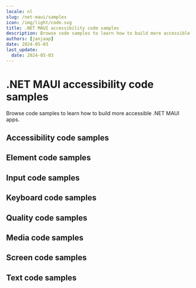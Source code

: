 ```yaml
---
locale: nl
slug: /net-maui/samples
icon: /img/light/code.svg
title: .NET MAUI accessibility code samples
description: Browse code samples to learn how to build more accessible .NET MAUI apps.
authors: [janjaap]
date: 2024-05-03
last_update:
  date: 2024-05-03
---
```


# .NET MAUI accessibility code samples

Browse code samples to learn how to build more accessible .NET MAUI apps.

## Accessibility code samples

<LinkList title="List of .NET MAUI Accessibility Code samples" isHighlighted={true}>
  <LinkListItem
    url="/en/docs/net-maui/codevoorbeelden/accessibility-action"
    title="Accessibility action"
    label="Accessibility action on .NET MAUI"
    description="Accessibility actions provide alternative ways for users of assistive technologies to perform actions."
  />
  <LinkListItem
    url="/en/docs/net-maui/codevoorbeelden/accessibility-announcement"
    title="Accessibility announcement"
    label="Accessibility announcement on .NET MAUI"
    description="Users of assistive technologies should be made aware of important changes in content through accessibility announcements."
  />
  <LinkListItem
    url="/en/docs/net-maui/codevoorbeelden/accessibility-dialog"
    title="Accessibility dialog"
    label="Accessibility dialog on .NET MAUI"
    description="A dialog overlays the screen and offers one or more actions to proceed."
  />
  <LinkListItem
    url="/en/docs/net-maui/codevoorbeelden/accessibility-focus-indicator"
    title="Accessibility focus indicator"
    label="Accessibility focus indicator on .NET MAUI"
    description="Users should know which element has focus when using a keyboard or assistive technology."
  />
  <LinkListItem
    url="/en/docs/net-maui/codevoorbeelden/accessibility-focus"
    title="Accessibility focus"
    label="Accessibility focus on .NET MAUI"
    description="Sometimes you need to programmatically move the accessibility focus to a specific element."
  />
  <LinkListItem
    url="/en/docs/net-maui/codevoorbeelden/accessibility-focusability"
    title="Accessibility focusability"
    label="Accessibility focusability on .NET MAUI"
    description="An element should indicate whether it should be focusable by assistive technologies or not."
  />
  <LinkListItem
    url="/en/docs/net-maui/codevoorbeelden/accessibility-group"
    title="Accessibility group"
    label="Accessibility group on .NET MAUI"
    description="It is easier and quicker for users of assistive technologies to interact with grouped elements."
  />
  <LinkListItem
    url="/en/docs/net-maui/codevoorbeelden/accessibility-hint"
    title="Accessibility hint"
    label="Accessibility hint on .NET MAUI"
    description="An accessibility hint helps users to understand what will happen after performing an action."
  />
  <LinkListItem
    url="/en/docs/net-maui/codevoorbeelden/accessibility-label"
    title="Accessibility label"
    label="Accessibility label on .NET MAUI"
    description="An accessibility label helps users of assistive technologies to identify elements on the screen."
  />
  <LinkListItem
    url="/en/docs/net-maui/codevoorbeelden/accessibility-language"
    title="Accessibility language"
    label="Accessibility language on .NET MAUI"
    description="When content is written in multiple languages, foreign words should ideally be indicated in their respective language."
  />
  <LinkListItem
    url="/en/docs/net-maui/codevoorbeelden/accessibility-link"
    title="Accessibility link"
    label="Accessibility link on .NET MAUI"
    description="Links should be accessible for users of assistive technologies."
  />
  <LinkListItem
    url="/en/docs/net-maui/codevoorbeelden/accessibility-live-region"
    title="Accessibility live region"
    label="Accessibility live region on .NET MAUI"
    description="A live region allows users of assistive technologies to receive updates whenever important information on the screen changes."
  />
  <LinkListItem
    url="/en/docs/net-maui/codevoorbeelden/accessibility-modal"
    title="Accessibility modal"
    label="Accessibility modal on .NET MAUI"
    description="A modal overlays the screen with additional content."
  />
  <LinkListItem
    url="/en/docs/net-maui/codevoorbeelden/accessibility-name"
    title="Accessibility name"
    label="Accessibility name on .NET MAUI"
    description="The accessibility name indicates the name used for interface elements by assistive technologies."
  />
  <LinkListItem
    url="/en/docs/net-maui/codevoorbeelden/accessibility-order"
    title="Accessibility order"
    label="Accessibility order on .NET MAUI"
    description="Assistive technologies try to determine a logical accessibility order based on the placement and properties of the elements on the screen."
  />
  <LinkListItem
    url="/en/docs/net-maui/codevoorbeelden/accessibility-role"
    title="Accessibility role"
    label="Accessibility role on .NET MAUI"
    description="An accessibility role helps users of assistive technologies to understand the purpose of elements on the screen."
  />
  <LinkListItem
    url="/en/docs/net-maui/codevoorbeelden/accessibility-state"
    title="Accessibility state"
    label="Accessibility state on .NET MAUI"
    description="An accessibility state helps users of assistive technologies to understand the state of elements on the screen."
  />
  <LinkListItem
    url="/en/docs/net-maui/codevoorbeelden/accessibility-value"
    title="Accessibility value"
    label="Accessibility value on .NET MAUI"
    description="An accessibility value helps users of assistive technologies to understand the value of elements on the screen."
  />
</LinkList>

## Element code samples

<LinkList title="List of .NET MAUI Element Code samples" isHighlighted={true}>
  <LinkListItem
    url="/en/docs/net-maui/codevoorbeelden/element-focus-change"
    title="Element focus change"
    label="Element focus change on .NET MAUI"
    description="Whenever an element receives focus, it should not automatically trigger an event which changes context."
  />
  <LinkListItem
    url="/en/docs/net-maui/codevoorbeelden/element-identification"
    title="Element identification"
    label="Element identification on .NET MAUI"
    description="Functionality that is repeated on multiple screens should use consistent identification."
  />
  <LinkListItem
    url="/en/docs/net-maui/codevoorbeelden/element-position"
    title="Element position"
    label="Element position on .NET MAUI"
    description="Components that are repeated on multiple screens should have a consistent position."
  />
</LinkList>

## Input code samples

<LinkList title="List of .NET MAUI Input Code samples" isHighlighted={true}>
  <LinkListItem
    url="/en/docs/net-maui/codevoorbeelden/input-cancellation"
    title="Input cancellation"
    label="Input cancellation on .NET MAUI"
    description="Users should be able to cancel accidental interaction."
  />
  <LinkListItem
    url="/en/docs/net-maui/codevoorbeelden/input-content-type"
    title="Input content type"
    label="Input content type on .NET MAUI"
    description="Setting the content type for input fields helps user entering data."
  />
  <LinkListItem
    url="/en/docs/net-maui/codevoorbeelden/input-errors"
    title="Input errors"
    label="Input errors on .NET MAUI"
    description="Users should be notified when they make input errors."
  />
  <LinkListItem
    url="/en/docs/net-maui/codevoorbeelden/input-gestures"
    title="Input gestures"
    label="Input gestures on .NET MAUI"
    description="Gesture activated functionality should also be available without the use of gestures."
  />
  <LinkListItem
    url="/en/docs/net-maui/codevoorbeelden/input-instructions"
    title="Input instructions"
    label="Input instructions on .NET MAUI"
    description="When a label might not describe the requested input sufficiently, you should add additional instructions."
  />
  <LinkListItem
    url="/en/docs/net-maui/codevoorbeelden/input-keyboard-type"
    title="Input keyboard type"
    label="Input keyboard type on .NET MAUI"
    description="Setting the keyboard type for input fields helps user entering data."
  />
  <LinkListItem
    url="/en/docs/net-maui/codevoorbeelden/input-label"
    title="Input label"
    label="Input label on .NET MAUI"
    description="Input fields should have labels so that users know what input data is expected."
  />
  <LinkListItem
    url="/en/docs/net-maui/codevoorbeelden/input-motion"
    title="Input motion"
    label="Input motion on .NET MAUI"
    description="Provide an alternative way for actions activated by motion, to allow everyone to use the functionality."
  />
  <LinkListItem
    url="/en/docs/net-maui/codevoorbeelden/input-predictable"
    title="Input predictable"
    label="Input predictable on .NET MAUI"
    description="Whenever a user provides input, there should be no change of context."
  />
</LinkList>

## Keyboard code samples

<LinkList title="List of .NET MAUI Keyboard Code samples" isHighlighted={true}>
  <LinkListItem
    url="/en/docs/net-maui/codevoorbeelden/keyboard-order"
    title="Keyboard order"
    label="Keyboard order on .NET MAUI"
    description="By adjusting the keyboard order, you can provide a great experience for users that control their device using a hardware keyboard."
  />
  <LinkListItem
    url="/en/docs/net-maui/codevoorbeelden/keyboard-shortcuts"
    title="Keyboard shortcuts"
    label="Keyboard shortcuts on .NET MAUI"
    description="Most people operate their smartphones with touch, but some people use an external keyboard."
  />
</LinkList>

## Quality code samples

<LinkList title="List of .NET MAUI Quality Code samples" isHighlighted={true}>
  <LinkListItem
    url="/en/docs/net-maui/codevoorbeelden/linting"
    title="Linting"
    label="Linting on .NET MAUI"
    description="Linting is the process of running a tool which analyzes your code for potential errors."
  />
</LinkList>

## Media code samples

<LinkList title="List of .NET MAUI Media Code samples" isHighlighted={true}>
  <LinkListItem
    url="/en/docs/net-maui/codevoorbeelden/audio-control"
    title="Audio control"
    label="Audio control on .NET MAUI"
    description="Users should be able to control audio whenever it plays automatically."
  />
  <LinkListItem
    url="/en/docs/net-maui/codevoorbeelden/audio-description"
    title="Audio description"
    label="Audio description on .NET MAUI"
    description="Videos should include audio description when important visual details are shown which you cannot hear."
  />
  <LinkListItem
    url="/en/docs/net-maui/codevoorbeelden/live-captions"
    title="Live captions"
    label="Live captions on .NET MAUI"
    description="Captions should be provided in real-time to enable users to understand what is being said in live videos."
  />
  <LinkListItem
    url="/en/docs/net-maui/codevoorbeelden/captions"
    title="Captions"
    label="Captions on .NET MAUI"
    description="Captions should be provided to enable users to understand what is being said in videos."
  />
  <LinkListItem
    url="/en/docs/net-maui/codevoorbeelden/transcript"
    title="Transcript"
    label="Transcript on .NET MAUI"
    description="Videos should contain a transcript to allow users to read what is shown in media, such as a video or podcast."
  />
</LinkList>

## Screen code samples

<LinkList title="List of .NET MAUI Screen Code samples" isHighlighted={true}>
  <LinkListItem
    url="/en/docs/net-maui/codevoorbeelden/reduced-animations"
    title="Reduced animations"
    label="Reduced animations on .NET MAUI"
    description="Content which conveys a sense of motion can be a barrier for users."
  />
  <LinkListItem
    url="/en/docs/net-maui/codevoorbeelden/contrast"
    title="Contrast"
    label="Contrast on .NET MAUI"
    description="Apps should provide enough contrast between text and its background so that it can be read by people with moderately low vision."
  />
  <LinkListItem
    url="/en/docs/net-maui/codevoorbeelden/dark-mode"
    title="Dark mode"
    label="Dark mode on .NET MAUI"
    description="Dark mode darkens background colors and provides a more comfortable viewing experience in low light."
  />
  <LinkListItem
    url="/en/docs/net-maui/codevoorbeelden/frequent-flashes"
    title="Frequent flashes"
    label="Frequent flashes on .NET MAUI"
    description="Rapidly flashing images or views can cause seizures for some users."
  />
  <LinkListItem
    url="/en/docs/net-maui/codevoorbeelden/descriptive-headers"
    title="Descriptive headers"
    label="Descriptive headers on .NET MAUI"
    description="Screens should have descriptive headers, this helps users find specific content and orient themselves within your app."
  />
  <LinkListItem
    url="/en/docs/net-maui/codevoorbeelden/descriptive-labels"
    title="Descriptive labels"
    label="Descriptive labels on .NET MAUI"
    description="Screens should have descriptive labels, these help users recognize which purpose controls have."
  />
  <LinkListItem
    url="/en/docs/net-maui/codevoorbeelden/screen-orientation"
    title="Screen orientation"
    label="Screen orientation on .NET MAUI"
    description="Apps should adapt to the preferred display orientation of the user."
  />
  <LinkListItem
    url="/en/docs/net-maui/codevoorbeelden/reflow"
    title="Reflow"
    label="Reflow on .NET MAUI"
    description="Content on the screen should reflow based on the users' preferences."
  />
  <LinkListItem
    url="/en/docs/net-maui/codevoorbeelden/search-functionality"
    title="Search functionality"
    label="Search functionality on .NET MAUI"
    description="Users might have difficulty finding a specific screen."
  />
  <LinkListItem
    url="/en/docs/net-maui/codevoorbeelden/skip-content"
    title="Skip content"
    label="Skip content on .NET MAUI"
    description="It can be helpful for users to skip repeated blocks of content."
  />
  <LinkListItem
    url="/en/docs/net-maui/codevoorbeelden/adjustable-timing"
    title="Adjustable timing"
    label="Adjustable timing on .NET MAUI"
    description="Everyone, including people with disabilities, should have adequate time to interact with your app."
  />
  <LinkListItem
    url="/en/docs/net-maui/codevoorbeelden/screen-title"
    title="Screen title"
    label="Screen title on .NET MAUI"
    description="Each screen should have a descriptive title, which helps users with identifying the screen."
  />
</LinkList>

## Text code samples

<LinkList title="List of .NET MAUI Text Code samples" isHighlighted={true}>
  <LinkListItem
    url="/en/docs/net-maui/codevoorbeelden/bold-text"
    title="Bold text"
    label="Bold text on .NET MAUI"
    description="Apps should use bold text when users have indicated this as a preference in the system settings."
  />
  <LinkListItem
    url="/en/docs/net-maui/codevoorbeelden/text-element"
    title="Text element"
    label="Text element on .NET MAUI"
    description="Always use text elements to display text, unless this is not possible due to styling, such as text logo's."
  />
  <LinkListItem
    url="/en/docs/net-maui/codevoorbeelden/localization"
    title="Localization"
    label="Localization on .NET MAUI"
    description="Assistive technologies, such as the screen reader, use the locale for the pronunciation of utterances."
  />
  <LinkListItem
    url="/en/docs/net-maui/codevoorbeelden/scale-text"
    title="Scale text"
    label="Scale text on .NET MAUI"
    description="Apps should scale text to the size specified by users in the system settings."
  />
  <LinkListItem
    url="/en/docs/net-maui/codevoorbeelden/text-spacing"
    title="Text spacing"
    label="Text spacing on .NET MAUI"
    description="Content should adapt to increased spacing between lines, words, letters, and paragraphs."
  />
  <LinkListItem
    url="/en/docs/net-maui/codevoorbeelden/text-truncation"
    title="Text truncation"
    label="Text truncation on .NET MAUI"
    description="Text should never get truncated in your app, even when users have enlarged their font size."
  />
</LinkList>
